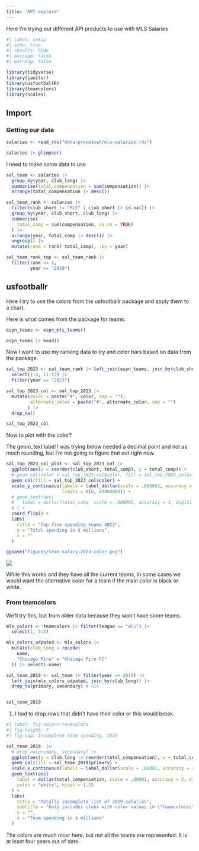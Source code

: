 ```yaml
---
title: "API explore"
---
```


Here I'm trying out different API products to use with MLS Salaries

```r
#| label: setup
#| echo: true
#| results: hide
#| message: false
#| warning: false

library(tidyverse)
library(janitor)
library(usfootballR)
library(teamcolors)
library(scales)
```


## Import

### Getting our data

```r
salaries <- read_rds("data-processed/mls-salaries.rds")

salaries |> glimpse()
```

I need to make some data to use

```r
sal_team <- salaries |> 
  group_by(year, club_long) |> 
  summarise(total_compensation = sum(compensation)) |> 
  arrange(total_compensation |> desc())

sal_team_rank <- salaries |> 
  filter(club_short != "MLS" | club_short |> is.na()) |> 
  group_by(year, club_short, club_long) |> 
  summarise(
    total_comp = sum(compensation, na.rm = TRUE)
  ) |> 
  arrange(year, total_comp |> desc()) |> 
  ungroup() |>
  mutate(rank = rank(-total_comp), .by = year)

sal_team_rank_top <- sal_team_rank |> 
  filter(rank <= 5,
         year >= "2019")


```




## usfootballr

Here I try to use the colors from the usfootballr package and apply them to a chart.

Here is what comes from the package for teams:

```r
espn_teams <- espn_mls_teams()

espn_teams |> head()
```

Now I want to use my ranking data to try and color bars based on data from the package.


```r
sal_top_2023 <- sal_team_rank |> left_join(espn_teams, join_by(club_short == abbreviation)) |> 
  select(1:4, 11:12) |> 
  filter(year == "2023")

sal_top_2023_col <- sal_top_2023 |> 
  mutate(color = paste("#", color, sep = ""),
         alternate_color = paste("#", alternate_color, sep = "")
        ) |> 
  drop_na()

sal_top_2023_col
```

Now to plot with the color?

The geom_text label I was trying below needed a decimal point and not as much rounding, but I'm not going to figure that out right now.

```r

sal_top_2023_col_plot <- sal_top_2023_col |> 
  ggplot(aes(x = reorder(club_short, total_comp), y = total_comp)) +
  # geom_col(color = sal_top_2023_col$color, fill = sal_top_2023_col$alternate_color) +
  geom_col(fill = sal_top_2023_col$color) +
  scale_y_continuous(labels = label_dollar(scale = .000001, accuracy = 2),
                     limits = c(0, 40000000)) +
  # geom_text(aes(
  #   label = dollar(total_comp, scale = .000001, accuracy = 3, digits = 2), hjust = -.25)
  # ) +
  coord_flip() +
  labs(
    title = "Top five spending teams 2023",
    y = "Total spending in $ millions",
    x = ""
  ) 

ggsave("figures/team-salary-2023-color.png")
```


![](figures/team-salary-2023-color.png)

While this works and they have all the current teams, in some cases we would want the alternative color for a team if the main color is black or white.

### From teamcolors

We'll try this, but from older data because they won't have some teams.

```r
mls_colors <- teamcolors |> filter(league == "mls") |> 
  select(1, 3:4)

mls_colors_udpated <- mls_colors |> 
  mutate(club_long = recode(
    name,
    "Chicago Fire" = "Chicago Fire FC"
  )) |> select(-name)

sal_team_2019 <- sal_team |> filter(year == 2019) |>
  left_join(mls_colors_udpated, join_by(club_long)) |> 
  drop_na(primary, secondary) # <1>


sal_team_2019
```

1. I had to drop rows that didn't have their color or this would break.

```r
#| label: fig-colors-teamcolors
#| fig-height: 7
#| fig-cap: Incomplete team spending, 2019

sal_team_2019  |> 
  # drop_na(primary, secondary) |> 
  ggplot(aes(y = club_long |> reorder(total_compensation), x = total_compensation)) +
  geom_col(fill = sal_team_2019$primary) +
  scale_x_continuous(labels = label_dollar(scale = .00001, accuracy = 2)) +
  geom_text(aes(
    label = dollar(total_compensation, scale = .00001, accuracy = 2, digits = 3)),
    color = "white", hjust = 1.25
  ) +
  labs(
    title = "Totally incomplete list of 2019 salaries",
    subtitle = "Only includes clubs with color values in \"teamcolors\" package.",
    y = "",
    x = "Team spending in $ millions"
  )

```

The colors are much nicer here, but not all the teams are represented. It is at least four years out of date.

